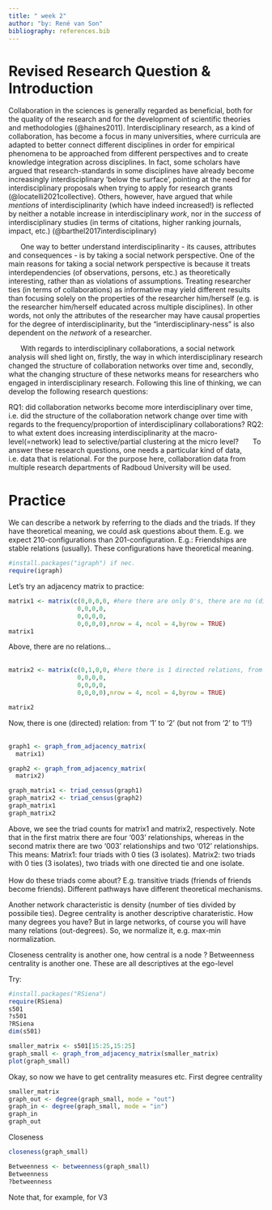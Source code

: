 ```yaml
---
title: " week 2"
author: "by: René van Son"
bibliography: references.bib
---
```


# Revised Research Question & Introduction

Collaboration in the sciences is generally regarded as beneficial, both for the quality of the research and for the development of scientific theories and methodologies (@haines2011). Interdisciplinary research, as a kind of collaboration, has become a focus in many universities, where curricula are adapted to better connect different disciplines in order for empirical phenomena to be approached from different perspectives and to create knowledge integration across disciplines.
In fact, some scholars have argued that research-standards in some disciplines have already become increasingly interdisciplinary 'below the surface', pointing at the need for interdisciplinary proposals when trying to apply for research grants (@locatelli2021collective). Others, however, have argued that while *mentions* of interdisciplinarity (which have indeed increased!) is reflected by neither a notable increase in interdisciplinary *work*, nor in the *success* of interdisciplinary studies (in terms of citations, higher ranking journals, impact, etc.) (@barthel2017interdisciplinary)

&nbsp;&nbsp;&nbsp;&nbsp;&nbsp;&nbsp;One way to better understand interdisciplinarity - its causes, attributes and consequences - is by taking a social network perspective. One of the main reasons for taking a social network perspective is because it treats interdependencies (of observations, persons, etc.) as theoretically interesting, rather than as violations of assumptions. Treating researcher ties (in terms of collaborations) as informative may yield different results than focusing solely on the properties of the researcher him/herself (e.g. is the researcher him/herself educated across multiple disciplines). In other words, not only the attributes of the researcher may have causal properties for the degree of interdisciplinarity, but the "interdisciplinary-ness" is also dependent on the *network* of a researcher. 

&nbsp;&nbsp;&nbsp;&nbsp;&nbsp;&nbsp;With regards to interdisciplinary collaborations, a social network analysis will shed light on, firstly, the way in which interdisciplinary research changed the structure of collaboration networks over time and, secondly, what the changing structure of these networks means for researchers who engaged in interdisciplinary research. Following this line of thinking, we can develop the following research questions:
  
RQ1: did collaboration networks become more interdisciplinary over time, i.e. did the structure of the collaboration network change over time with regards to the frequency/proportion of interdisciplinary collaborations? 
RQ2: to what extent does increasing interdisciplinarity at the macro-level(=network) lead to selective/partial clustering at the micro level?
&nbsp;&nbsp;&nbsp;&nbsp;&nbsp;&nbsp;To answer these research questions, one needs a particular kind of data, i.e. data that is relational. For the purpose here, collaboration data from multiple research departments of Radboud University will be used.  










# Practice
We can describe a network by referring to the diads and the triads. If they have theoretical meaning, we could ask questions about them. E.g. we expect 210-configurations than 201-configuration. E.g.: Friendships are stable relations (usually). These configurations have theoretical meaning. 


```r
#install.packages("igraph") if nec.
require(igraph)
```


Let's try an adjacency matrix to practice:
<br>
```r
matrix1 <- matrix(c(0,0,0,0, #here there are only 0's, there are no (directed) relations 
                   0,0,0,0,
                   0,0,0,0,
                   0,0,0,0),nrow = 4, ncol = 4,byrow = TRUE)
matrix1
```
Above, there are no relations...
<br>
<br>
```r
matrix2 <- matrix(c(0,1,0,0, #here there is 1 directed relations, from 1 to 2 (but not from 2 to 1)
                   0,0,0,0,
                   0,0,0,0,
                   0,0,0,0),nrow = 4, ncol = 4,byrow = TRUE)

matrix2
```
Now, there is one (directed) relation: from '1' to '2' (but not from '2' to '1'!)
<br>
<br>
```r
graph1 <- graph_from_adjacency_matrix(
  matrix1)

graph2 <- graph_from_adjacency_matrix(
  matrix2)

graph_matrix1 <- triad_census(graph1)
graph_matrix2 <- triad_census(graph2)
graph_matrix1
graph_matrix2
```
Above, we see the triad counts for matrix1 and matrix2, respectively. Note that in the first matrix there are four '003' relationships, whereas in the second matrix  there are two '003' relationships and two '012' relationships. This means:
Matrix1: four triads with 0 ties (3 isolates).
Matrix2: two triads with 0 ties (3 isolates), two triads with one directed tie and one isolate. 
<br>
<br>
How do these triads come about? E.g. transitive triads (friends of friends become friends). Different pathways have different theoretical mechanisms.

Another network characteristic is density (number of ties divided by possibile ties). Degree centrality is another descriptive charateristic. How many degrees you have? But in large networks, of course you will have many relations (out-degrees). So, we normalize it, e.g. max-min normalization.

Closeness centrality is another one, how central is a node ? Betweenness centrality is another one.
These are all descriptives at the ego-level

Try:
```r
#install.packages("RSiena")
require(RSiena)
s501
?s501
?RSiena
dim(s501)

smaller_matrix <- s501[15:25,15:25]
graph_small <- graph_from_adjacency_matrix(smaller_matrix)
plot(graph_small)

```
Okay, so now we have to get centrality measures etc. First degree centrality
```r
smaller_matrix
graph_out <- degree(graph_small, mode = "out")
graph_in <- degree(graph_small, mode = "in")
graph_in
graph_out
```

Closeness
```r
closeness(graph_small)
```
```r
Betweenness <- betweenness(graph_small)
Betweenness
?betweenness
```


Note that, for example, for V3 












